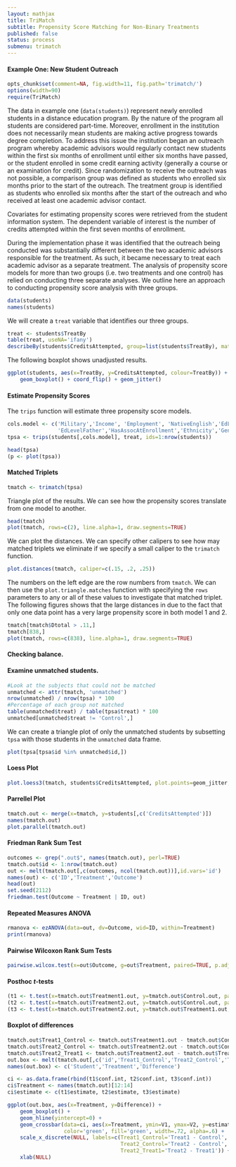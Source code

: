 ```yaml
---
layout: mathjax	
title: TriMatch
subtitle: Propensity Score Matching for Non-Binary Treatments
published: false
status: process
submenu: trimatch
---
```


#### Example One: New Student Outreach

```r
opts_chunk$set(comment=NA, fig.width=11, fig.path='trimatch/')
options(width=90)
require(TriMatch)
```

The data in example one (`data(students)`) represent newly enrolled students in a distance education program. By the nature of the program all students are considered part-time. Moreover, enrollment in the institution does not necessarily mean students are making active progress towards degree completion. To address this issue the institution began an outreach program whereby academic advisors would regularly contact new students within the first six months of enrollment until either six months have passed, or the student enrolled in some credit earning activity (generally a course or an examination for credit). Since randomization to receive the outreach was not possible, a comparison group was defined as students who enrolled six months prior to the start of the outreach. The treatment group is identified as students who enrolled six months after the start of the outreach and who received at least one academic advisor contact. 

Covariates for estimating propensity scores were retrieved from the student information system. The dependent variable of interest is the number of credits attempted within the first seven months of enrollment.

During the implementation phase it was identified that the outreach being conducted was substantially different between the two academic advisors responsible for the treatment. As such, it became necessary to treat each academic advisor as a separate treatment. The analysis of propensity score models for more than two groups (i.e. two treatments and one control) has relied on conducting three separate analyses. We outline here an approach to conducting propensity score analysis with three groups. 

```r
data(students)
names(students)
```

We will create a `treat` variable that identifies our three groups.

```r
treat <- students$TreatBy
table(treat, useNA='ifany')
describeBy(students$CreditsAttempted, group=list(students$TreatBy), mat=TRUE, skew=FALSE)
```

The following boxplot shows unadjusted results.

```r
ggplot(students, aes(x=TreatBy, y=CreditsAttempted, colour=TreatBy)) + 
	geom_boxplot() + coord_flip() + geom_jitter()
```

#### Estimate Propensity Scores

The `trips` function will estimate three propensity score models.

```r
cols.model <- c('Military','Income', 'Employment', 'NativeEnglish','EdLevelMother',
				'EdLevelFather','HasAssocAtEnrollment','Ethnicity','Gender','Age')
tpsa <- trips(students[,cols.model], treat, ids=1:nrow(students))
```


```r
head(tpsa)
(p <- plot(tpsa))
```

#### Matched Triplets

```r
tmatch <- trimatch(tpsa)
```

Triangle plot of the results. We can see how the propensity scores translate from one model to another.

```r
head(tmatch)
plot(tmatch, rows=c(2), line.alpha=1, draw.segments=TRUE)
```

We can plot the distances. We can specify other calipers to see how may matched triplets we eliminate if we specify a small caliper to the `trimatch` function.

```r
plot.distances(tmatch, caliper=c(.15, .2, .25))
```

The numbers on the left edge are the row numbers from `tmatch`. We can then use the `plot.triangle.matches` function with specifying the `rows` parameters to any or all of these values to investigate that matched triplet. The following figures shows that the large distances in due to the fact that only one data point has a very large propensity score in both model 1 and 2.

```r
tmatch[tmatch$Dtotal > .11,]
tmatch[838,]
plot(tmatch, rows=c(838), line.alpha=1, draw.segments=TRUE)
```

#### Checking balance.



#### Examine unmatched students.

```r
#Look at the subjects that could not be matched
unmatched <- attr(tmatch, 'unmatched')
nrow(unmatched) / nrow(tpsa) * 100
#Percentage of each group not matched
table(unmatched$treat) / table(tpsa$treat) * 100 
unmatched[unmatched$treat != 'Control',]
```

We can create a triangle plot of only the unmatched students by subsetting `tpsa` with those students in the `unmatched` data frame.

```r
plot(tpsa[tpsa$id %in% unmatched$id,])
```

#### Loess Plot

```r
plot.loess3(tmatch, students$CreditsAttempted, plot.points=geom_jitter, ylab='Credits Attempted')
```

#### Parrellel Plot

```r
tmatch.out <- merge(x=tmatch, y=students[,c('CreditsAttempted')])
names(tmatch.out)
plot.parallel(tmatch.out)
```

#### Friedman Rank Sum Test

```r
outcomes <- grep(".out$", names(tmatch.out), perl=TRUE)
tmatch.out$id <- 1:nrow(tmatch.out)
out <- melt(tmatch.out[,c(outcomes, ncol(tmatch.out))],id.vars='id')
names(out) <- c('ID','Treatment','Outcome')
head(out)
set.seed(2112)
friedman.test(Outcome ~ Treatment | ID, out)
```

#### Repeated Measures ANOVA

```r
rmanova <- ezANOVA(data=out, dv=Outcome, wid=ID, within=Treatment)
print(rmanova)
```

#### Pairwise Wilcoxon Rank Sum Tests

```r
pairwise.wilcox.test(x=out$Outcome, g=out$Treatment, paired=TRUE, p.adjust.method='bonferroni')
```

#### Posthoc *t*-tests

```r
(t1 <- t.test(x=tmatch.out$Treatment1.out, y=tmatch.out$Control.out, paired=TRUE))
(t2 <- t.test(x=tmatch.out$Treatment2.out, y=tmatch.out$Control.out, paired=TRUE))
(t3 <- t.test(x=tmatch.out$Treatment2.out, y=tmatch.out$Treatment1.out, paired=TRUE))
```

#### Boxplot of differences

```r
tmatch.out$Treat1_Control <- tmatch.out$Treatment1.out - tmatch.out$Control.out
tmatch.out$Treat2_Control <- tmatch.out$Treatment2.out - tmatch.out$Control.out
tmatch.out$Treat2_Treat1 <- tmatch.out$Treatment2.out - tmatch.out$Treatment1.out
out.box <- melt(tmatch.out[,c('id','Treat1_Control','Treat2_Control','Treat2_Treat1')], id.vars='id')
names(out.box) <- c('Student','Treatment','Difference')

ci <- as.data.frame(rbind(t1$conf.int, t2$conf.int, t3$conf.int))
ci$Treatment <- names(tmatch.out)[12:14]
ci$estimate <- c(t1$estimate, t2$estimate, t3$estimate)

ggplot(out.box, aes(x=Treatment, y=Difference)) + 
	geom_boxplot() + 
	geom_hline(yintercept=0) +
	geom_crossbar(data=ci, aes(x=Treatment, ymin=V1, ymax=V2, y=estimate), 
				  color='green', fill='green', width=.72, alpha=.6) +
	scale_x_discrete(NULL, labels=c(Treat1_Control='Treat1 - Control', 
									Treat2_Control='Treat2 - Control',
									Treat2_Treat1='Treat2 - Treat1')) +
	xlab(NULL)
```
